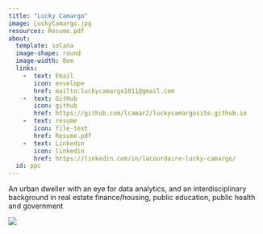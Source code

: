 ```yaml
---
title: "Lucky Camargo"
image: LuckyCamargo.jpg
resources: Resume.pdf
about: 
  template: solana
  image-shape: round
  image-width: 8em
  links: 
    -  text: Email
       icon: envelope
       href: mailto:luckycamargo1011@gmail.com
    -  text: GitHub
       icon: github
       href: https://github.com/lcamar2/luckycamargosite.github.io
    -  text: resume
       icon: file-text
       href: Resume.pdf
    -  text: Linkedin
       icon: linkedin
       href: https://linkedin.com/in/lacourdaire-lucky-camargo/
  id: ppc
---
```


::: {#ppc}
An urban dweller with an eye for data analytics, and an interdisciplinary background in real estate finance/housing, public education, public health and government
:::

![](pic4.png){fig-align="center"}
